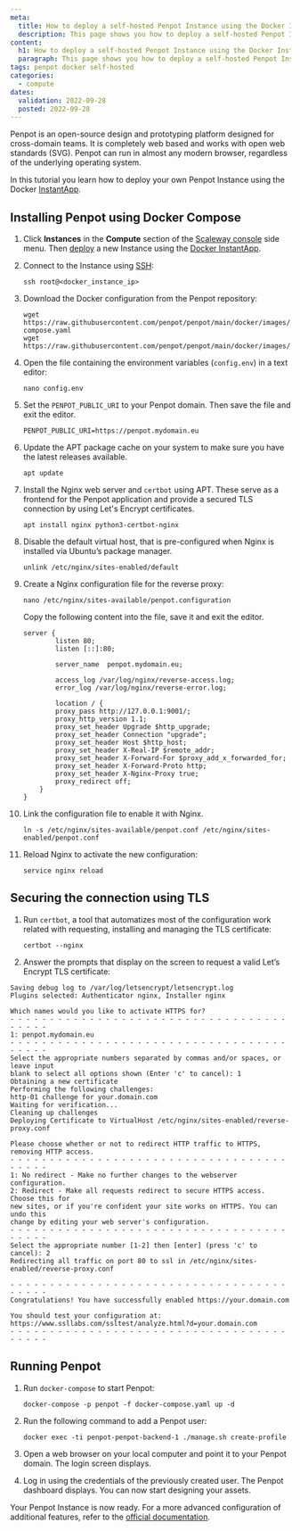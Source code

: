```yaml
---
meta:
  title: How to deploy a self-hosted Penpot Instance using the Docker InstantApp
  description: This page shows you how to deploy a self-hosted Penpot Instance using the Docker InstantApp
content:
  h1: How to deploy a self-hosted Penpot Instance using the Docker InstantApp
  paragraph: This page shows you how to deploy a self-hosted Penpot Instance using the Docker InstantApp
tags: penpot docker self-hosted
categories:
  - compute
dates:
  validation: 2022-09-28
  posted: 2022-09-28
---
```


Penpot is an open-source design and prototyping platform designed for cross-domain teams. It is completely web based and works with open web standards (SVG). Penpot can run in almost any modern browser, regardless of the underlying operating system.

In this tutorial you learn how to deploy your own Penpot Instance using the Docker [InstantApp](https://www.scaleway.com/en/docs/tutorials/docker-instantapp/).

## Installing Penpot using Docker Compose 

1. Click **Instances** in the **Compute** section of the [Scaleway console](https://console.scaleway.com/organization) side menu. Then [deploy](/compute/instances/how-to/create-an-instance/) a new Instance using the [Docker InstantApp](https://console.scaleway.com/instance/servers/create?area=fr-par-1&imageKey=c1b530d8-0ca0-45c4-80db-ba06608287b2&offerName=PLAY2-MICRO).

2. Connect to the Instance using [SSH](/compute/instances/how-to/connect-to-instance/): 
    ```
    ssh root@<docker_instance_ip>
    ```

3. Download the Docker configuration from the Penpot repository:

    ```
    wget https://raw.githubusercontent.com/penpot/penpot/main/docker/images/docker-compose.yaml
    wget https://raw.githubusercontent.com/penpot/penpot/main/docker/images/config.env
    ```

4. Open the file containing the environment variables (`config.env`) in a text editor:
    ```
    nano config.env
    ```

5. Set the `PENPOT_PUBLIC_URI` to your Penpot domain. Then save the file and exit the editor.
    ```
    PENPOT_PUBLIC_URI=https://penpot.mydomain.eu
    ```
6. Update the APT package cache on your system to make sure you have the latest releases available.
    ```
    apt update
    ```

7. Install the Nginx web server and `certbot` using APT. These serve as a frontend for the Penpot application and provide a secured TLS connection by using Let's Encrypt certificates.
    ```
    apt install nginx python3-certbot-nginx
    ```

8. Disable the default virtual host, that is pre-configured when Nginx is installed via Ubuntu’s package manager.
    ```
    unlink /etc/nginx/sites-enabled/default
    ```

9. Create a Nginx configuration file for the reverse proxy:
    ```
    nano /etc/nginx/sites-available/penpot.configuration
    ```

    Copy the following content into the file, save it and exit the editor.
    ```
    server {
            listen 80;
            listen [::]:80;

            server_name  penpot.mydomain.eu;

            access_log /var/log/nginx/reverse-access.log;
            error_log /var/log/nginx/reverse-error.log;

            location / {
            proxy_pass http://127.0.0.1:9001/;
            proxy_http_version 1.1;
            proxy_set_header Upgrade $http_upgrade;
            proxy_set_header Connection "upgrade";
            proxy_set_header Host $http_host;
            proxy_set_header X-Real-IP $remote_addr;
            proxy_set_header X-Forward-For $proxy_add_x_forwarded_for;
            proxy_set_header X-Forward-Proto http;
            proxy_set_header X-Nginx-Proxy true;
            proxy_redirect off;
        }
    }
    ```
10. Link the configuration file to enable it with Nginx.
    ```
    ln -s /etc/nginx/sites-available/penpot.conf /etc/nginx/sites-enabled/penpot.conf
    ```
11. Reload Nginx to activate the new configuration:
    ```
    service nginx reload
    ```

## Securing the connection using TLS

1. Run `certbot`, a tool that automatizes most of the configuration work related with requesting, installing and managing the TLS certificate:
    ```
    certbot --nginx
    ```

2. Answer the prompts that display on the screen to request a valid Let’s Encrypt TLS certificate:
```
Saving debug log to /var/log/letsencrypt/letsencrypt.log
Plugins selected: Authenticator nginx, Installer nginx

Which names would you like to activate HTTPS for?
- - - - - - - - - - - - - - - - - - - - - - - - - - - - - - - - - - - - - - - -
1: penpot.mydomain.eu
- - - - - - - - - - - - - - - - - - - - - - - - - - - - - - - - - - - - - - - -
Select the appropriate numbers separated by commas and/or spaces, or leave input
blank to select all options shown (Enter 'c' to cancel): 1
Obtaining a new certificate
Performing the following challenges:
http-01 challenge for your.domain.com
Waiting for verification...
Cleaning up challenges
Deploying Certificate to VirtualHost /etc/nginx/sites-enabled/reverse-proxy.conf

Please choose whether or not to redirect HTTP traffic to HTTPS, removing HTTP access.
- - - - - - - - - - - - - - - - - - - - - - - - - - - - - - - - - - - - - - - -
1: No redirect - Make no further changes to the webserver configuration.
2: Redirect - Make all requests redirect to secure HTTPS access. Choose this for
new sites, or if you're confident your site works on HTTPS. You can undo this
change by editing your web server's configuration.
- - - - - - - - - - - - - - - - - - - - - - - - - - - - - - - - - - - - - - - -
Select the appropriate number [1-2] then [enter] (press 'c' to cancel): 2
Redirecting all traffic on port 80 to ssl in /etc/nginx/sites-enabled/reverse-proxy.conf

- - - - - - - - - - - - - - - - - - - - - - - - - - - - - - - - - - - - - - - -
Congratulations! You have successfully enabled https://your.domain.com

You should test your configuration at:
https://www.ssllabs.com/ssltest/analyze.html?d=your.domain.com
- - - - - - - - - - - - - - - - - - - - - - - - - - - - - - - - - - - - - - - -
```

## Running Penpot 

1. Run `docker-compose` to start Penpot:
    ```
    docker-compose -p penpot -f docker-compose.yaml up -d
    ```

2. Run the following command to add a Penpot user:
    ```
    docker exec -ti penpot-penpot-backend-1 ./manage.sh create-profile
    ```

3. Open a web browser on your local computer and point it to your Penpot domain. The login screen displays.

    <Lightbox src="scaleway-penpot-login.webp" alt="" />

4. Log in using the credentials of the previously created user. The Penpot dashboard displays. You can now start designing your assets. 

    <Lightbox src="scaleway-penpot-dashboard.webp" alt="" />


Your Penpot Instance is now ready. For a more advanced configuration of additional features, refer to the [official documentation](https://help.penpot.app/technical-guide/configuration/). 